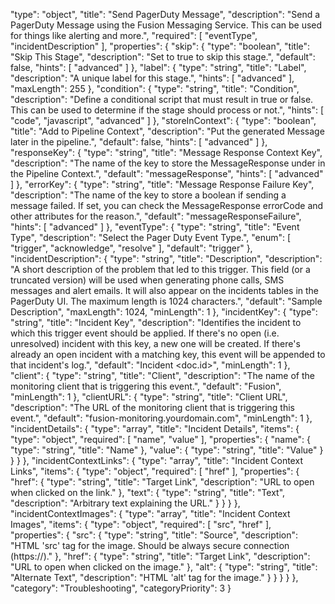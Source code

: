   "type": "object",
  "title": "Send PagerDuty Message",
  "description": "Send a PagerDuty Message using the Fusion Messaging Service.  This can be used for things like alerting and more.",
  "required": [
    "eventType",
    "incidentDescription"
  ],
  "properties": {
    "skip": {
      "type": "boolean",
      "title": "Skip This Stage",
      "description": "Set to true to skip this stage.",
      "default": false,
      "hints": [
        "advanced"
      ]
    },
    "label": {
      "type": "string",
      "title": "Label",
      "description": "A unique label for this stage.",
      "hints": [
        "advanced"
      ],
      "maxLength": 255
    },
    "condition": {
      "type": "string",
      "title": "Condition",
      "description": "Define a conditional script that must result in true or false. This can be used to determine if the stage should process or not.",
      "hints": [
        "code",
        "javascript",
        "advanced"
      ]
    },
    "storeInContext": {
      "type": "boolean",
      "title": "Add to Pipeline Context",
      "description": "Put the generated Message later in the pipeline.",
      "default": false,
      "hints": [
        "advanced"
      ]
    },
    "responseKey": {
      "type": "string",
      "title": "Message Response Context Key",
      "description": "The name of the key to store the MessageResponse under in the Pipeline Context.",
      "default": "messageResponse",
      "hints": [
        "advanced"
      ]
    },
    "errorKey": {
      "type": "string",
      "title": "Message Response Failure Key",
      "description": "The name of the key to store a boolean if sending a message failed.  If set, you can check the MessageResponse errorCode and other attributes for the reason.",
      "default": "messageResponseFailure",
      "hints": [
        "advanced"
      ]
    },
    "eventType": {
      "type": "string",
      "title": "Event Type",
      "description": "Select the Pager Duty Event Type.",
      "enum": [
        "trigger",
        "acknowledge",
        "resolve"
      ],
      "default": "trigger"
    },
    "incidentDescription": {
      "type": "string",
      "title": "Description",
      "description": "A short description of the problem that led to this trigger. This field (or a truncated version) will be used when generating phone calls, SMS messages and alert emails. It will also appear on the incidents tables in the PagerDuty UI. The maximum length is 1024 characters.",
      "default": "Sample Description",
      "maxLength": 1024,
      "minLength": 1
    },
    "incidentKey": {
      "type": "string",
      "title": "Incident Key",
      "description": "Identifies the incident to which this trigger event should be applied. If there's no open (i.e. unresolved) incident with this key, a new one will be created. If there's already an open incident with a matching key, this event will be appended to that incident's log.",
      "default": "Incident <doc.id>",
      "minLength": 1
    },
    "client": {
      "type": "string",
      "title": "Client",
      "description": "The name of the monitoring client that is triggering this event.",
      "default": "Fusion",
      "minLength": 1
    },
    "clientURL": {
      "type": "string",
      "title": "Client URL",
      "description": "The URL of the monitoring client that is triggering this event.",
      "default": "fusion-monitoring.yourdomain.com",
      "minLength": 1
    },
    "incidentDetails": {
      "type": "array",
      "title": "Incident Details",
      "items": {
        "type": "object",
        "required": [
          "name",
          "value"
        ],
        "properties": {
          "name": {
            "type": "string",
            "title": "Name"
          },
          "value": {
            "type": "string",
            "title": "Value"
          }
        }
      }
    },
    "incidentContextLinks": {
      "type": "array",
      "title": "Incident Context Links",
      "items": {
        "type": "object",
        "required": [
          "href"
        ],
        "properties": {
          "href": {
            "type": "string",
            "title": "Target Link",
            "description": "URL to open when clicked on the link."
          },
          "text": {
            "type": "string",
            "title": "Text",
            "description": "Arbitrary text explaining the URL."
          }
        }
      }
    },
    "incidentContextImages": {
      "type": "array",
      "title": "Incident Context Images",
      "items": {
        "type": "object",
        "required": [
          "src",
          "href"
        ],
        "properties": {
          "src": {
            "type": "string",
            "title": "Source",
            "description": "HTML 'src' tag for the image. Should be always secure connection (https://)."
          },
          "href": {
            "type": "string",
            "title": "Target Link",
            "description": "URL to open when clicked on the image."
          },
          "alt": {
            "type": "string",
            "title": "Alternate Text",
            "description": "HTML 'alt' tag for the image."
          }
        }
      }
    }
  },
  "category": "Troubleshooting",
  "categoryPriority": 3
}
